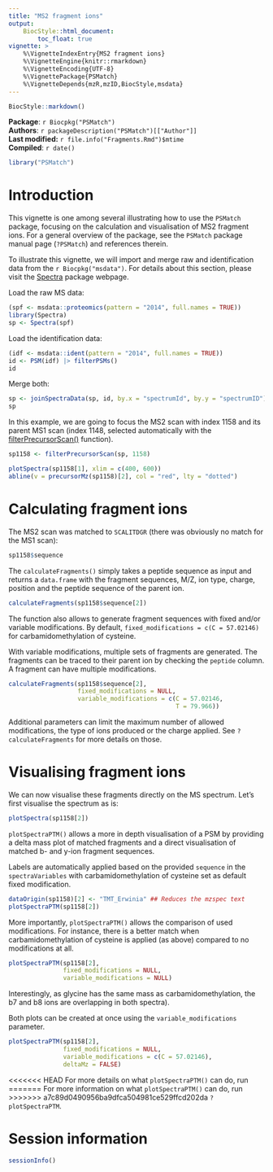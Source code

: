 ```yaml
---
title: "MS2 fragment ions"
output:
    BiocStyle::html_document:
        toc_float: true
vignette: >
    %\VignetteIndexEntry{MS2 fragment ions}
    %\VignetteEngine{knitr::rmarkdown}
    %\VignetteEncoding{UTF-8}
    %\VignettePackage{PSMatch}
    %\VignetteDepends{mzR,mzID,BiocStyle,msdata}
---
```


```r
BiocStyle::markdown()
```

**Package**: `r Biocpkg("PSMatch")`<br />
**Authors**: `r packageDescription("PSMatch")[["Author"]] `<br />
**Last modified:** `r file.info("Fragments.Rmd")$mtime`<br />
**Compiled**: `r date()`

```r
library("PSMatch")
```

# Introduction

This vignette is one among several illustrating how to use the
`PSMatch` package, focusing on the calculation and visualisation of
MS2 fragment ions. For a general overview of the package, see the
`PSMatch` package manual page (`?PSMatch`) and references therein.


To illustrate this vignette, we will import and merge raw and
identification data from the `r Biocpkg("msdata")`. For details about
this section, please visit the
[Spectra](https://rformassspectrometry.github.io/Spectra/articles/Spectra.html)
package webpage.

Load the raw MS data:

```r
(spf <- msdata::proteomics(pattern = "2014", full.names = TRUE))
library(Spectra)
sp <- Spectra(spf)
```

Load the identification data:

```r
(idf <- msdata::ident(pattern = "2014", full.names = TRUE))
id <- PSM(idf) |> filterPSMs()
id
```

Merge both:

```r
sp <- joinSpectraData(sp, id, by.x = "spectrumId", by.y = "spectrumID")
sp
```

In this example, we are going to focus the MS2 scan with index 1158
and its parent MS1 scan (index 1148, selected automatically with the
[filterPrecursorScan()](https://rformassspectrometry.github.io/Spectra/reference/MsBackend.html)
function).

```r
sp1158 <- filterPrecursorScan(sp, 1158)
```

```r
plotSpectra(sp1158[1], xlim = c(400, 600))
abline(v = precursorMz(sp1158)[2], col = "red", lty = "dotted")
```

# Calculating fragment ions

The MS2 scan was matched to `SCALITDGR` (there was obviously no match for 
the MS1 scan):

```r
sp1158$sequence
```

The `calculateFragments()` simply takes a peptide sequence as input
and returns a `data.frame` with the fragment sequences, M/Z, ion type,
charge, position and the peptide sequence of the parent ion.

```r
calculateFragments(sp1158$sequence[2])
```

The function also allows to generate fragment sequences with fixed and/or
variable modifications. By default, `fixed_modifications = c(C = 57.02146)` for
carbamidomethylation of cysteine.

With variable modifications, multiple sets of fragments are generated. The 
fragments can be traced to their parent ion by checking the `peptide` column.
A fragment can have multiple modifications.

```r
calculateFragments(sp1158$sequence[2], 
                   fixed_modifications = NULL,
                   variable_modifications = c(C = 57.02146, 
                                              T = 79.966))
```

Additional parameters can limit the maximum number of allowed modifications, 
the type of ions produced or the charge applied. See `?calculateFragments` for
more details on those. 

# Visualising fragment ions

We can now visualise these fragments directly on the MS
spectrum. Let's first visualise the spectrum as is:

```r
plotSpectra(sp1158[2])
```

`plotSpectraPTM()` allows a more in depth visualisation of a PSM by providing 
a delta mass plot of matched fragments and a direct visualisation of matched 
b- and y-ion fragment sequences. 

Labels are automatically applied based on the 
provided `sequence` in the `spectraVariables` with carbamidomethylation of 
cysteine set as default fixed modification. 

```r
dataOrigin(sp1158)[2] <- "TMT_Erwinia" ## Reduces the mzspec text
plotSpectraPTM(sp1158[2])
```

More importantly, `plotSpectraPTM()` allows the comparison of used modifications.
For instance, there is a better match when carbamidomethylation of cysteine 
is applied (as above) compared to no modifications at all.

```r
plotSpectraPTM(sp1158[2], 
               fixed_modifications = NULL,
               variable_modifications = NULL)
```

Interestingly, as glycine has the same mass as carbamidomethylation, 
the b7 and b8 ions are overlapping in both spectra).

Both plots can be created at once using the `variable_modifications` parameter.

```r
plotSpectraPTM(sp1158[2], 
               fixed_modifications = NULL,
               variable_modifications = c(C = 57.02146),
               deltaMz = FALSE)
```

<<<<<<< HEAD
For more details on what `plotSpectraPTM()` can do, run
=======
For more information on what `plotSpectraPTM()` can do, run
>>>>>>> a7c89d0490956ba9dfca504981ce529ffcd202da
`?plotSpectraPTM`.

# Session information

```r
sessionInfo()
```
